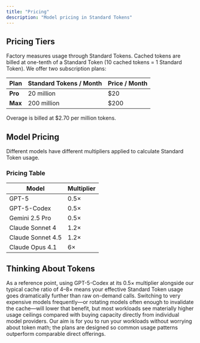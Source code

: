 ```yaml
---
title: "Pricing"
description: "Model pricing in Standard Tokens"
---
```


## Pricing Tiers

Factory measures usage through Standard Tokens. Cached tokens are billed at one-tenth of a Standard Token (10 cached tokens = 1 Standard Token). We offer two subscription plans:

| Plan    | Standard Tokens / Month | Price / Month |
| ------- | ----------------------- | ------------- |
| **Pro** | 20 million              | $20           |
| **Max** | 200 million             | $200          |

Overage is billed at $2.70 per million tokens.

## Model Pricing

Different models have different multipliers applied to calculate Standard Token usage.

### Pricing Table

| Model             | Multiplier |
| ----------------- | ---------- |
| GPT-5             | 0.5×       |
| GPT-5-Codex       | 0.5×       |
| Gemini 2.5 Pro    | 0.5×       |
| Claude Sonnet 4   | 1.2×       |
| Claude Sonnet 4.5 | 1.2×       |
| Claude Opus 4.1   | 6×         |

## Thinking About Tokens

As a reference point, using GPT-5-Codex at its 0.5× multiplier alongside our typical cache ratio of 4–8× means your effective Standard Token usage goes dramatically further than raw on-demand calls. Switching to very expensive models frequently—or rotating models often enough to invalidate the cache—will lower that benefit, but most workloads see materially higher usage ceilings compared with buying capacity directly from individual model providers. Our aim is for you to run your workloads without worrying about token math; the plans are designed so common usage patterns outperform comparable direct offerings.
